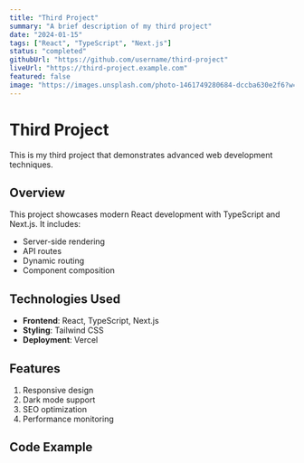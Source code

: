 ```yaml
---
title: "Third Project"
summary: "A brief description of my third project"
date: "2024-01-15"
tags: ["React", "TypeScript", "Next.js"]
status: "completed"
githubUrl: "https://github.com/username/third-project"
liveUrl: "https://third-project.example.com"
featured: false
image: "https://images.unsplash.com/photo-1461749280684-dccba630e2f6?w=600&h=400&fit=crop"
---
```


# Third Project

This is my third project that demonstrates advanced web development techniques.

## Overview

This project showcases modern React development with TypeScript and Next.js. It includes:

- Server-side rendering
- API routes
- Dynamic routing
- Component composition

## Technologies Used

- **Frontend**: React, TypeScript, Next.js
- **Styling**: Tailwind CSS
- **Deployment**: Vercel

## Features

1. Responsive design
2. Dark mode support
3. SEO optimization
4. Performance monitoring

## Code Example

